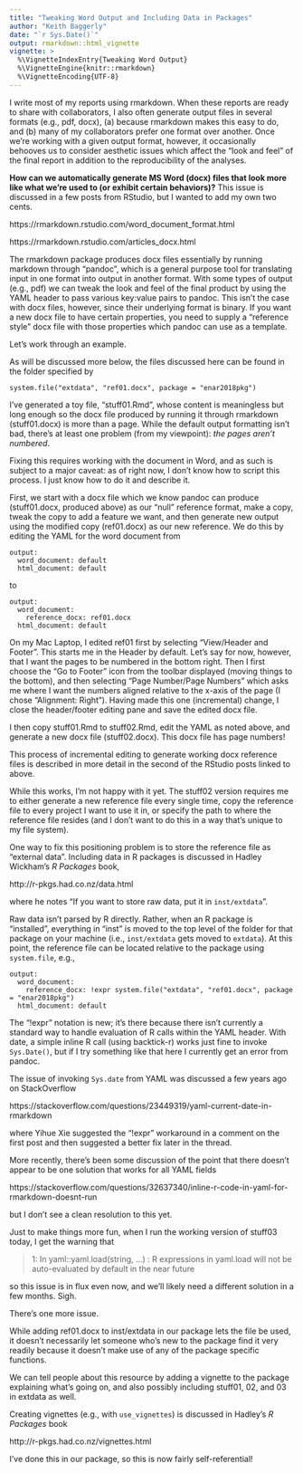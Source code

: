 ```yaml
---
title: "Tweaking Word Output and Including Data in Packages"
author: "Keith Baggerly"
date: "`r Sys.Date()`"
output: rmarkdown::html_vignette
vignette: >
  %\VignetteIndexEntry{Tweaking Word Output}
  %\VignetteEngine{knitr::rmarkdown}
  %\VignetteEncoding{UTF-8}
---
```


I write most of my reports using rmarkdown. When these
reports are ready to share with collaborators, I also
often generate output files in several formats (e.g., 
pdf, docx), (a) because rmarkdown makes this easy to do,
and (b) many of my collaborators prefer one format over
another. Once we're working with a given output format, 
however, it occasionally behooves us to consider aesthetic
issues which affect the "look and feel" of the final 
report in addition to the reproducibility of the analyses. 

**How can we automatically generate MS Word (docx) files
that look more like what we're used to (or exhibit
certain behaviors)?** This issue is discussed in a few 
posts from RStudio, but I wanted to add my own two cents.

https://rmarkdown.rstudio.com/word_document_format.html

https://rmarkdown.rstudio.com/articles_docx.html

The rmarkdown package produces docx files essentially
by running markdown through "pandoc", which is a general
purpose tool for translating input in one format into 
output in another format. With some types of output
(e.g., pdf) we can tweak the look and feel of the final
product by using the YAML header to pass various key:value
pairs to pandoc. This isn't the case with docx files, 
however, since their underlying format is binary. If you
want a new docx file to have certain properties, you 
need to supply a "reference style" docx file with those
properties which pandoc can use as a template. 

Let's work through an example. 

As will be discussed more below, the files discussed
here can be found in the folder specified by 

```
system.file("extdata", "ref01.docx", package = "enar2018pkg")
```

I've generated a toy file, "stuff01.Rmd", whose content
is meaningless but long enough so the docx file produced
by running it through rmarkdown (stuff01.docx) 
is more than a page. While the default output formatting
isn't bad, there's at least one problem (from my viewpoint):
*the pages aren't numbered*. 

Fixing this requires working with the document in Word,
and as such is subject to a major caveat: as of right 
now, I don't know how to script this process. I just 
know how to do it and describe it. 

First, we start with a docx file which we know pandoc
can produce (stuff01.docx, produced above) as our 
"null" reference format, make a copy, tweak the copy
to add a feature we want, and then generate new output
using the modified copy (ref01.docx) as our new 
reference. We do this by editing the YAML for the
word document from 

```
output:
  word_document: default
  html_document: default
```

to

```
output:
  word_document:
    reference_docx: ref01.docx
  html_document: default
```

On my Mac Laptop, I edited ref01 first by selecting 
"View/Header and Footer". This starts me in the Header
by default. Let's say for now, however, that I want the
pages to be numbered in the bottom right. Then I first
choose the "Go to Footer" icon from the toolbar 
displayed (moving things to the bottom), and then
selecting "Page Number/Page Numbers"
which asks me where I want the numbers aligned 
relative to the x-axis of the page
(I chose "Alignment: Right"). Having made this one
(incremental) change, I close the header/footer
editing pane and save the edited docx file.

I then copy stuff01.Rmd to stuff02.Rmd, edit
the YAML as noted above, and generate a new
docx file (stuff02.docx). This docx file has
page numbers!

This process of incremental editing to generate
working docx reference files is described in more
detail in the second of the RStudio posts linked
to above. 

While this works, I'm not happy with it yet.
The stuff02 version requires me to either 
generate a new reference file every single 
time, copy the reference file to every project
I want to use it in, or specify the path to 
where the reference file resides (and I don't 
want to do this in a way that's unique to my
file system).

One way to fix this positioning problem is
to store the reference file as "external data".
Including data in R packages is discussed
in Hadley Wickham's _R Packages_ book,

http://r-pkgs.had.co.nz/data.html

where he notes 
"If you want to store raw data, put it in `inst/extdata`".

Raw data isn't parsed by R directly. Rather,
when an R package is "installed", everything in "inst"
is moved to the top level of the folder for that package
on your machine (i.e., `inst/extdata` gets moved to `extdata`).
At this point, the reference file can be located 
relative to the package using `system.file`, e.g.,

```
output:
  word_document:
    reference_docx: !expr system.file("extdata", "ref01.docx", package = "enar2018pkg")
  html_document: default
```

The "!expr" notation is new; it's there because there isn't
currently a standard way to handle evaluation of R calls 
within the YAML header. With date, a simple inline R 
call (using backtick-r) works just fine to invoke `Sys.Date()`, 
but if I try something like that here I currently get an 
error from pandoc. 

The issue of invoking `Sys.date` from YAML was discussed
a few years ago on StackOverflow

https://stackoverflow.com/questions/23449319/yaml-current-date-in-rmarkdown

where Yihue Xie suggested the "!expr" workaround in a comment
on the first post and then suggested a better fix later in the 
thread. 

More recently, there's been some discussion of the point
that there doesn't appear to be one solution that works 
for all YAML fields

https://stackoverflow.com/questions/32637340/inline-r-code-in-yaml-for-rmarkdown-doesnt-run

but I don't see a clean resolution to this yet. 

Just to make things more fun, when I run the working version
of stuff03 today, I get the warning that 

> 1: In yaml::yaml.load(string, ...) :
  R expressions in yaml.load will not be auto-evaluated by default in the near future

so this issue is in flux even now, and we'll likely need
a different solution in a few months. Sigh.

There's one more issue. 

While adding ref01.docx to inst/extdata in our package
lets the file be used, it doesn't necessarily let someone
who's new to the package find it very readily because it
doesn't make use of any of the package specific functions. 

We can tell people about this resource by adding a vignette
to the package explaining what's going on, and also possibly
including stuff01, 02, and 03 in extdata as well. 

Creating vignettes (e.g., with `use_vignettes`) is discussed
in Hadley's *R Packages* book

http://r-pkgs.had.co.nz/vignettes.html

I've done this in our package, so this is now fairly
self-referential!
